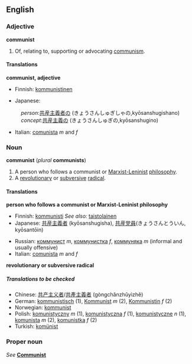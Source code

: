 {{See|Communist}}
==English==
===Adjective===
'''communist'''

#Of, relating to, supporting or advocating [[communism]].

====Translations====
'''communist, adjective'''
{{top}}
*Finnish: [[kommunistinen]]
{{mid}}
*Japanese:
:''person'':[[共産主義者]]の (きょうさんしゅぎしゃの,kyōsanshugishano) 
:''concept'':[[共産主義]]の (きょうさんしゅぎの,kyōsanshugino)
{{bottom}}
*Italian: [[comunista]] ''m'' and ''f''
===Noun===
'''communist''' (''plural'' '''communists''')

#A person who follows a communist or [[Marxist-Leninist]] [[philosophy]].
#A [[revolutionary]] or [[subversive]] [[radical]].

====Translations====

'''person who follows a communist or Marxist-Leninist philosophy'''
{{top}}
*Finnish: [[kommunisti]] ''See also:'' [[taistolainen]]
*Japanese: [[共産主義者]] (kyōsanshugisha), [[共産党員]](きょうさんとういん, kyōsantōin)
{{mid}}
*Russian: [[коммунист]] ''m'', [[коммунистка]] ''f'', [[коммуняка]] ''m'' (informal and usually offensive)
*Italian: [[comunista]] ''m'' and ''f''
{{bottom}}

'''revolutionary or subversive radical'''
{{top}}
{{mid}}
{{bottom}}

=====Translations to be checked=====
<!--Remove this section once all of the translations below have been moved into the tables above.-->
{{checktrans}}

*Chinese: [[共产主义者]]/[[共產主義者]] (gòngchǎnzhǔyìzhě)
*German:  [[kommunistisch]] (1), [[Kommunist]] ''m'' (2), [[Kommunistin]] ''f'' (2)
*Norwegian: [[kommunist]]
*Polish: [[komunistyczny]] ''m'' (1), [[komunistyczna]] ''f'' (1), [[komunistyczne]] ''n'' (1), [[komunista]] ''m'' (2), [[komunistka]] ''f'' (2)
*Turkish: [[komünist]]

===Proper noun===
''See'' '''[[Communist]]'''